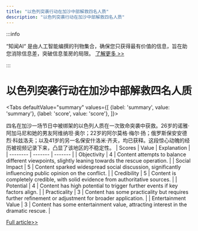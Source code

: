 ```yaml
---
title: "以色列突袭行动在加沙中部解救四名人质"
description: "以色列突袭行动在加沙中部解救四名人质"
---
```



:::info

“知闻AI“ 是由人工智能编撰的刊物集合，确保您只获得最有价值的信息，旨在助您消除信息差，突破信息茧房的局限。  [了解更多 >>](/)

:::

# 以色列突袭行动在加沙中部解救四名人质


<Tabs
	defaultValue="summary"
	values={[
	{label: 'summary', value: 'summary'},
	{label: 'score', value: 'score'},
]}>
<TabItem value="summary">


四名在加沙一场节日中被绑架的以色列人质在一次致命突袭中获救。26岁的诺雅·阿加马尼和她的男友阿维纳坦·奥尔；22岁的阿尔莫格·梅尔·扬；俄罗斯保安安德烈·科兹洛夫；以及41岁的另一名保安什洛米·齐夫，均已获释。这段惊心动魄的经历被视频记录下来，凸显了该地区的不稳定性。
</TabItem>
<TabItem value="score">
	| Scores     | Value   | Explanation |
	| -------- | ------- | ------- |
	| Objectivity  | 4    | Content attempts to balance different viewpoints, slightly leaning towards the rescue operation.    |
	| Social Impact | 5     | Content sparked widespread social discussion, significantly influencing public opinion on the conflict.    |
	| Credibility    | 5    | Content is completely credible, with solid evidence from authoritative sources.    |
	| Potential    | 4    | Content has high potential to trigger further events if key factors align.    |
	| Practicality    | 3    | Content has some practicality but requires further refinement or adjustment for broader application.    |
	| Entertainment Value    | 3    | Content has some entertainment value, attracting interest in the dramatic rescue.    |
</TabItem>
</Tabs>

[Full article>>](https://www.bbc.co.uk/news/live/world-europe-69102543)
